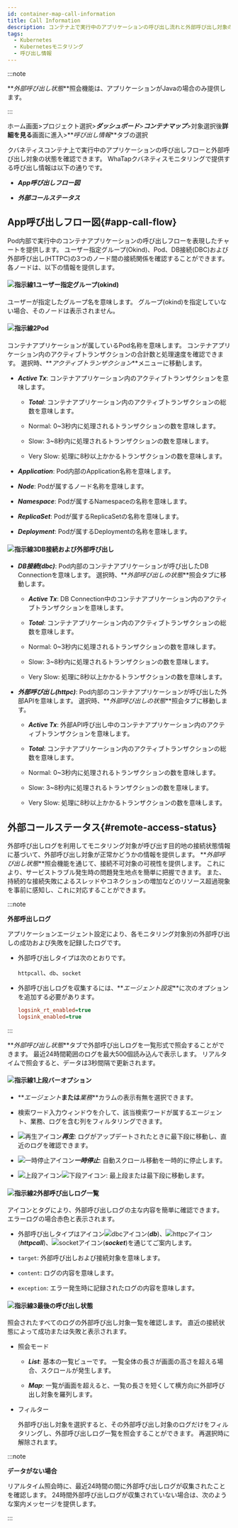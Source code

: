 ```yaml
---
id: container-map-call-information
title: Call Information
description: コンテナ上で実行中のアプリケーションの呼び出し流れと外部呼び出し対象の状態を確認できます。
tags:
  - Kubernetes
  - Kubernetesモニタリング
  - 呼び出し情報
---
```


:::note 

**_外部呼び出し状態_**照会機能は、アプリケーションがJavaの場合のみ提供します。

:::

ホーム画面>プロジェクト選択>**_ダッシュボード_**>**_コンテナマップ_**>対象選択後**詳細を見る**画面に進入>**_呼び出し情報_**タブの選択

クバネティスコンテナ上で実行中のアプリケーションの呼び出しフローと外部呼び出し対象の状態を確認できます。 WhaTapクバネティスモニタリングで提供する呼び出し情報は以下の通りです。 

-   **_App呼び出しフロー図_**

-   **_外部コールステータス_**

## App呼び出しフロー図{#app-call-flow}

<ImgLang img='k8s-container-map-call-info-app.png' desc='App呼び出しフロー図' />

Pod内部で実行中のコンテナアプリケーションの呼び出しフローを表現したチャートを提供します。 ユーザー指定グループ(Okind)、Pod、DB接続(DBC)および外部呼び出し(HTTPC)の3つのノード間の接続関係を確認することができます。 各ノードは、以下の情報を提供します。 

#### ![指示線1](/img/number-01.png)ユーザー指定グループ(okind)

ユーザーが指定したグループ名を意味します。 グループ(okind)を指定していない場合、そのノードは表示されません。

#### ![指示線2](/img/number-02.png)Pod

コンテナアプリケーションが属しているPod名称を意味します。 コンテナアプリケーション内のアクティブトランザクションの合計数と処理速度を確認できます。 選択時、**_アクティブトランザクション_**メニューに移動します。

-   **_Active Tx_**: コンテナアプリケーション内のアクティブトランザクションを意味します。 

    -   **_Total_**: コンテナアプリケーション内のアクティブトランザクションの総数を意味します。

    -   <span class='normal'>Normal</span>: 0\~3秒内に処理されるトランザクションの数を意味します。

    -   <span class='slow'>Slow</span>: 3\~8秒内に処理されるトランザクションの数を意味します。

    -   <span class='vslow'>Very Slow</span>: 処理に8秒以上かかるトランザクションの数を意味します。

-   **_Application_**: Pod内部のApplication名称を意味します。 

-   **_Node_**: Podが属するノード名称を意味します。 

-   **_Namespace_**: Podが属するNamespaceの名称を意味します。 

-   **_ReplicaSet_**: Podが属するReplicaSetの名称を意味します。 

-   **_Deployment_**: Podが属するDeploymentの名称を意味します。  

#### ![指示線3](/img/number-03.png)DB接続および外部呼び出し

-   **_DB接続(dbc)_**: Pod内部のコンテナアプリケーションが呼び出したDB Connectionを意味します。 選択時、**_外部呼び出しの状態_**照会タブに移動します。

    -   **_Active Tx_**: DB Connection中のコンテナアプリケーション内のアクティブトランザクションを意味します。 

    -   **_Total_**: コンテナアプリケーション内のアクティブトランザクションの総数を意味します。

    -   <span class='normal'>Normal</span>: 0\~3秒内に処理されるトランザクションの数を意味します。

    -   <span class='slow'>Slow</span>: 3\~8秒内に処理されるトランザクションの数を意味します。

    -   <span class='vslow'>Very Slow</span>: 処理に8秒以上かかるトランザクションの数を意味します。

-   **_外部呼び出し(httpc)_**: Pod内部のコンテナアプリケーションが呼び出した外部APIを意味します。 選択時、**_外部呼び出しの状態_**照会タブに移動します。 

    -   **_Active Tx_**: 外部API呼び出し中のコンテナアプリケーション内のアクティブトランザクションを意味します。 

    -   **_Total_**: コンテナアプリケーション内のアクティブトランザクションの総数を意味します。

    -   <span class='normal'>Normal</span>: 0\~3秒内に処理されるトランザクションの数を意味します。

    -   <span class='slow'>Slow</span>: 3\~8秒内に処理されるトランザクションの数を意味します。

    -   <span class='vslow'>Very Slow</span>: 処理に8秒以上かかるトランザクションの数を意味します。

## 外部コールステータス{#remote-access-status}

外部呼び出しログを利用してモニタリング対象が呼び出す目的地の接続状態情報に基づいて、外部呼び出し対象が正常かどうかの情報を提供します。 **_外部呼び出し状態_**照会機能を通じて、接続不可対象の可視性を提供します。 これにより、サービストラブル発生時の問題発生地点を簡単に把握できます。 また、持続的な接続失敗によるスレッドやコネクションの増加などのリソース超過現象を事前に感知し、これに対応することができます。

:::note

**外部呼出しログ**

アプリケーションエージェント設定により、各モニタリング対象別の外部呼び出しの成功および失敗を記録したログです。 

-   外部呼び出しタイプは次のとおりです。

    `httpcall`、`db`、`socket` 

-   外部呼び出しログを収集するには、**_エージェント設定_**に次のオプションを追加する必要があります。

    ```ini
    logsink_rt_enabled=true
    logsink_enabled=true
    ```

::: 

<ImgLang img='k8s-container-map-call-info-remote.png' desc='外部コールログ' />

**_外部呼び出し状態_**タブで外部呼び出しログを一覧形式で照会することができます。 最近24時間範囲のログを最大500個読み込んで表示します。 リアルタイムで照会すると、データは3秒間隔で更新されます。 

#### ![指示線1](/img/number-01.png)上段バーオプション

-   **_エージェント_**または**_業務_**カラムの表示有無を選択できます。

-   検索ワード入力ウィンドウを介して、該当検索ワードが属するエージェント、業務、ログを含む列をフィルタリングできます。

-   ![再生アイコン](/img/ic-caret-right.svg)**_再生_**: ログがアップデートされたときに最下段に移動し、直近のログを確認できます。

-   ![一時停止アイコン](/img/ico-pause.svg)**_一時停止_**: 自動スクロール移動を一時的に停止します。

-   ![上段アイコン](/img/ic-caret-up.svg)![下段アイコン](/img/ic-caret-down.svg): 最上段または最下段に移動します。

#### ![指示線2](/img/number-02.png)外部呼び出しログ一覧

アイコンとタグにより、外部呼び出しログの主な内容を簡単に確認できます。 エラーログの場合<span class='vslow'>赤色</span>と表示されます。

-   外部呼び出しタイプはアイコン![dbcアイコン](/img/ic-db.svg)(**_db_**)、![httpcアイコン](/img/ic-network-filled.svg)(**_httpcall_**)、![socketアイコン](/img/ic-branches.svg)(**_socket_**)を通じてご案内します。

-   `target`: 外部呼び出しおよび接続対象を意味します。 

-   `content`: ログの内容を意味します。 

-   `exception`: エラー発生時に記録されたログの内容を意味します。

#### ![指示線3](/img/number-03.png)最後の呼び出し状態

照会されたすべてのログの外部呼び出し対象一覧を確認します。 直近の接続状態によって<span class='vslow'>成功</span>または<span class='mstop'>失敗</span>と表示されます。 

-   照会モード

    -   **_List_**: 基本の一覧ビューです。 一覧全体の長さが画面の高さを超える場合、スクロールが発生します。

    -   **_Map_**: 一覧が画面を超えると、一覧の長さを短くして横方向に外部呼び出し対象を羅列します。

-   フィルター

    外部呼び出し対象を選択すると、その外部呼び出し対象のログだけをフィルタリングし、外部呼び出しログ一覧を照会することができます。 再選択時に解除されます。

:::note

**データがない場合**

リアルタイム照会時に、最近24時間の間に外部呼び出しログが収集されたことを確認します。 24時間外部呼び出しログが収集されていない場合は、次のような案内メッセージを提供します。

<ImgLang img='k8s-container-map-call-info-remote-none.png' desc='데이터 미수집' />

:::

<!-- 

* ![일시 정지 아이콘](/img/ic-s-pause.svg) 일시 정지

-->

